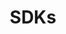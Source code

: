 ---
title: "SDKs"
description: "Stay updated with the developments and enhancements in Linkvite's Software Development Kit (SDK)"
---